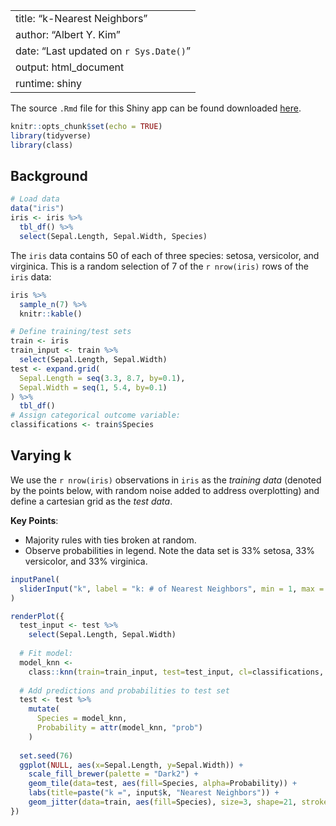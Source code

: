 
---
title: "k-Nearest Neighbors"
author: "Albert Y. Kim"
date: "Last updated on `r Sys.Date()`"
output: html_document
runtime: shiny
---

The source `.Rmd` file for this Shiny app can be found downloaded <a href="https://rudeboybert.github.io/SDS293/static/methods/knn/knn.Rmd" download>here</a>.

```r
knitr::opts_chunk$set(echo = TRUE)
library(tidyverse)
library(class)
```


## Background


```r
# Load data
data("iris")
iris <- iris %>%
  tbl_df() %>% 
  select(Sepal.Length, Sepal.Width, Species)

```

The `iris` data contains 50 of each of three species: setosa, versicolor, and
virginica. This is a random selection of 7 of the `r nrow(iris)` rows of the
`iris` data:

```r
iris %>% 
  sample_n(7) %>% 
  knitr::kable()
```



```r
# Define training/test sets
train <- iris
train_input <- train %>%
  select(Sepal.Length, Sepal.Width)
test <- expand.grid(
  Sepal.Length = seq(3.3, 8.7, by=0.1),
  Sepal.Width = seq(1, 5.4, by=0.1)
) %>% 
  tbl_df()
# Assign categorical outcome variable:
classifications <- train$Species
```


## Varying k

We use the `r nrow(iris)` observations in `iris` as the *training data* (denoted by the points
below, with random noise added to address overplotting) and define a cartesian grid as the *test data*. 

**Key Points**:

* Majority rules with ties broken at random.
* Observe probabilities in legend. Note the data set is 33% setosa, 33% versicolor, and 33% virginica.

```r
inputPanel(
  sliderInput("k", label = "k: # of Nearest Neighbors", min = 1, max = nrow(iris), value = 3, step = 1)
)

renderPlot({
  test_input <- test %>% 
    select(Sepal.Length, Sepal.Width)
  
  # Fit model:
  model_knn <- 
    class::knn(train=train_input, test=test_input, cl=classifications, k = input$k, prob=TRUE)
  
  # Add predictions and probabilities to test set
  test <- test %>% 
    mutate(
      Species = model_knn,
      Probability = attr(model_knn, "prob")
    )
  
  set.seed(76)
  ggplot(NULL, aes(x=Sepal.Length, y=Sepal.Width)) + 
    scale_fill_brewer(palette = "Dark2") + 
    geom_tile(data=test, aes(fill=Species, alpha=Probability)) +
    labs(title=paste("k =", input$k, "Nearest Neighbors")) + 
    geom_jitter(data=train, aes(fill=Species), size=3, shape=21, stroke=0.5)
})
```


